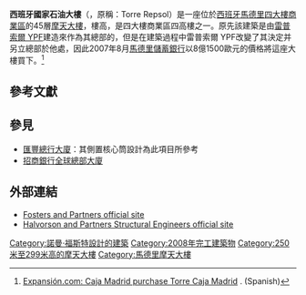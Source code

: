 {{Infobox building
| name               = 西班牙國家石油大樓
| image              = Torre Cepsa (Madrid) 01.jpg
| caption            = 西班牙國家石油大樓
| former_names       = Torre Repsol
| location           = {{ESP}}，[[馬德里|馬德里]]，<br>[[四大樓商業區|四大樓商業區]]，[[卡斯蒂利亞大道|卡斯蒂利亞大道]]
| latd  = 40| latm = 28| lats = 32| latNS = N
| longd = 3| longm = 41| longs = 16| longEW = W
| iso_region         = ES-M
| coordinates_display= title
| status             =
| start_date         = 2004年10月8日
| completion_date    = 2008年
| opening            =
| building_type      =
| antenna_spire      =
| roof               = 約{{convert|250|m|ft}}
| top_floor          =
| floor_count        = 45
| elevator_count     =
| cost               =
| floor_area         =
| architect          = [[諾曼·福斯特|諾曼·福斯特]]
| structural_engineer= Halvorson and Partners
| main_contractor    = [[西班牙營建集團|FCC]]和[[ACS集團|Dragados]]
| developer          = [[雷普索爾_YPF|雷普索爾 YPF]]
| owner              = [[阿曼西奥·奥尔特加|阿曼西奥·奥尔特加]]轄下不動產基金
| management         = [[希爾國際建築公司|希爾國際建築公司]]<ref>[http://www.hillintl.com/?fa=market&marketSidebarId=41&show=fp Hill International]</ref>
| references         =
}}

'''西班牙國家石油大樓'''（{{lang-es|Torre Cepsa}}，原稱：Torre Repsol）是一座位於[[西班牙|西班牙]][[馬德里|馬德里]][[四大樓商業區|四大樓商業區]]的45層[[摩天大樓|摩天大樓]]，樓高{{convert|248.3|m|ft}}，是四大樓商業區四高樓之一。原先該建築是由[[雷普索爾_YPF|雷普索爾 YPF]]建造來作為其總部的，但是在建築過程中雷普索爾 YPF改變了其決定并另立總部於他處，因此2007年8月[[馬德里儲蓄銀行|馬德里儲蓄銀行]]以8億1500歐元的價格將這座大樓買下。<ref>[http://www.expansion.com/edicion/exp/empresas/construccion/es/desarrollo/1021814.html Expansión.com: Caja Madrid purchase Torre Caja Madrid] {{Wayback|url=http://www.expansion.com/edicion/exp/empresas/construccion/es/desarrollo/1021814.html |date=20070927013303 }}. (Spanish)</ref>

== 參考文獻==
{{reflist}}

== 參見 ==
*[[匯豐總行大廈|匯豐總行大廈]]：其側置核心筒設計為此項目所參考
*[[招商銀行全球總部大廈|招商銀行全球總部大廈]]

== 外部連結 ==
{{commonscat-inline|Torre Caja Madrid, Madrid|Torre Caja Madrid}}

* [http://www.fosterandpartners.com/ Fosters and Partners official site] {{Wayback|url=http://www.fosterandpartners.com/ |date=20050424235605 }} {{en icon}}
* [http://www.halvorsonandpartners.com/ Halvorson and Partners Structural Engineers official site] {{Wayback|url=http://www.halvorsonandpartners.com/ |date=20210117215157 }} {{en icon}}

{{摩天大樓}}
[[Category:諾曼·福斯特設計的建築|Category:諾曼·福斯特設計的建築]]
[[Category:2008年完工建築物|Category:2008年完工建築物]]
[[Category:250米至299米高的摩天大樓|Category:250米至299米高的摩天大樓]]
[[Category:馬德里摩天大樓|Category:馬德里摩天大樓]]